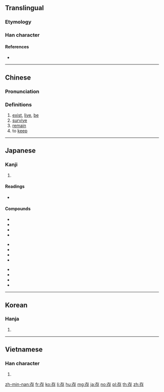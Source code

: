 {{character info/new}}
==Translingual==

===Etymology===
{{Han compound|才|子|c1=p|c2=s|ls=psc}}

===Han character===
{{Han char|rn=39|rad=子|as=03|sn=6|four=40247|canj=KLND|ids=⿸𠂇⿰丨子}}

====References====
* {{Han ref|kx=0278.020|dkj=06943|dj=0545.080|hdz=21009.070|uh=5B58|ud=23384|bh=A673|bd=42611}}

----

==Chinese==
{{zh-forms}}

===Pronunciation===
{{zh-pron
|m=cún
|c=cyun4
|h=pfs=chhùn
|md=
|mn=chûn
|w=
|mc=y
|oc=y
|cat=v
}}

===Definitions===
# [[exist]], [[live]], [[be]]
# [[survive]]
# [[remain]]
# to [[keep]]

----

==Japanese==

===Kanji===
{{ja-kanji|grade=6|rs=子03}}

# {{defn|lang=ja|sort=子03}}

====Readings====
* {{ja-readings|goon=[[ぞん]] (zon)|kanon=[[そん]] (son)|kun=[[たもつ]] (tamotsu), [[ある]] (aru), [[とう]] (tou)}}

====Compounds====
{{top3}}
* {{l|ja|sc=Jpan|保存|tr=ほぞん, hozon}}
* {{l|ja|sc=Jpan|存続|tr=そんぞく, sonzoku}}
* {{l|ja|sc=Jpan|依存|tr=いぞん, izon}}
* {{l|ja|sc=Jpan|依存症|tr=いぞんしょう, izonshō}}
{{mid3}}
* {{l|ja|sc=Jpan|現存|tr=げんぞん, genzon}}
* {{l|ja|sc=Jpan|共存|tr=きょうぞん, kyōzon}}
* {{l|ja|sc=Jpan|生存|tr=せいぞん, seizon}}
* {{l|ja|sc=Jpan|生存権|tr=せいぞんけん, seizonken}}
{{mid3}}
* {{l|ja|sc=Jpan|残存|tr=ざんぞん, zanzon}}
* {{l|ja|sc=Jpan|存立|tr=そんりつ, sonritsu}}
* {{l|ja|sc=Jpan|存否|tr=そんぴ, sonpi}}
* {{l|ja|sc=Jpan|存心|tr=ぞんしん, zonshin}}
{{bottom}}

----

==Korean==

===Hanja===
{{ko-hanja|hangeul=[[존]]|rv=jon|mr=chon}}

# {{defn|lang=ko|sort=子03}}

----

==Vietnamese==

===Han character===
{{vi-hantu|[[tồn]], [[dòn]], [[sòn]], [[ròn]], [[tòn]]|rs=子03}}

# {{defn|lang=vi|sort=子03}}

[[zh-min-nan:存]]
[[fr:存]]
[[ko:存]]
[[li:存]]
[[hu:存]]
[[mg:存]]
[[ja:存]]
[[no:存]]
[[pl:存]]
[[th:存]]
[[zh:存]]
